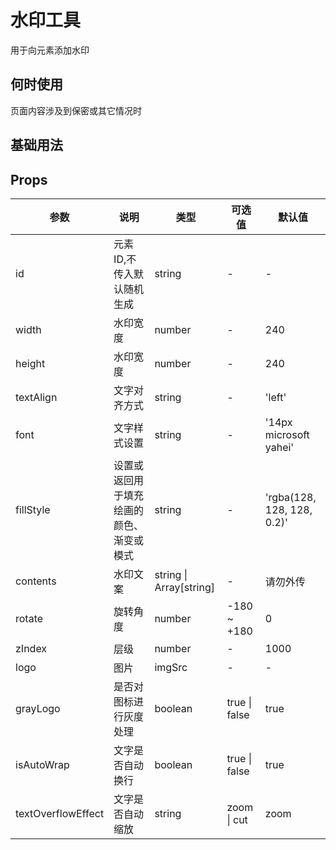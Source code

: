 # 水印工具

用于向元素添加水印

## 何时使用

页面内容涉及到保密或其它情况时

## 基础用法


<DemoBase />

## Props

| 参数      | 说明                     | 类型                    | 可选值                                      | 默认值 |
| --------- | ------------------------ | ----------------------- | ------------------------------------------- | ------ |
| id        | 元素ID,不传入默认随机生成  | string                  | -                                          | - |
| width     | 水印宽度                 | number                  | -                                           | 240    |
| height     | 水印宽度                | number                  | -                                           | 240    |
| textAlign   | 文字对齐方式            | string                | -                                           | 'left'     |
| font      | 文字样式设置             | string                   | -                                           | '14px microsoft yahei' |
| fillStyle | 设置或返回用于填充绘画的颜色、渐变或模式  | string                 | -                           | 'rgba(128, 128, 128, 0.2)'  |
| contents   | 水印文案               | string \| Array[string]  | -                                           | 请勿外传|
| rotate    | 旋转角度               | number                    | -180 ~ +180                                          | 0   |
| zIndex    | 层级                   | number                    | -                                        | 1000   |
| logo     | 图片                    | imgSrc                   | -                                        | -   |
| grayLogo     | 是否对图标进行灰度处理    | boolean               |true \| false                              | true  |
| isAutoWrap     | 文字是否自动换行    | boolean               |true \| false                              | true  |
| textOverflowEffect  | 文字是否自动缩放   | string               |zoom \| cut                              | zoom  |
